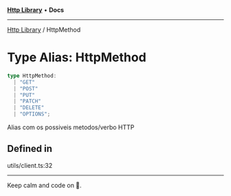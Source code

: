
<Meta title="Libs/Http/type-aliases/HttpMethod" />



[**Http Library**](/?path=/docs/libs-http-overview--page) • **Docs**

***

[Http Library](/?path=/docs/libs-http-overview--page) / HttpMethod

# Type Alias: HttpMethod

```ts
type HttpMethod: 
  | "GET"
  | "POST"
  | "PUT"
  | "PATCH"
  | "DELETE"
  | "OPTIONS";
```

Alias com os possiveis metodos/verbo HTTP

## Defined in

utils/client.ts:32


***

Keep calm and code on 🤘.